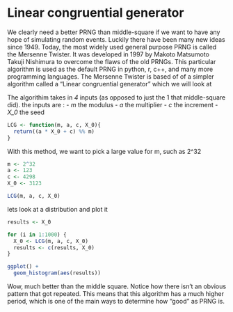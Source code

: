 # Linear congruential generator

We clearly need a better PRNG than middle-square if we want to have any hope of simulating random events. Luckily there have been many new ideas since 1949. Today, the most widely used general purpose PRNG is called the Mersenne Twister. It was developed in 1997 by Makoto Matsumoto Takuji Nishimura to overcome the flaws of the old PRNGs. This particular algorithm is used as the default PRNG in python, r, c++, and many more programming languages. The Mersenne Twister is based of of a simpler algorithm called a "Linear congruential generator" which we will look at

The algorithim takes in *4* inputs (as opposed to just the 1 that middle-square did). the inputs are :
- *m* the modulus
- *a* the multiplier
- *c* the increment
- *X_0* the seed


```r
LCG <- function(m, a, c, X_0){
  return((a * X_0 + c) %% m)
}
```


With this method, we want to pick a large value for m, such as 2^32

```r
m <- 2^32
a <- 123
c <- 4298
X_0 <- 3123

LCG(m, a, c, X_0)
```


lets look at a distribution and plot it
```r
results <- X_0

for (i in 1:1000) {
  X_0 <- LCG(m, a, c, X_0)
  results <- c(results, X_0)
}
```



```r
ggplot() +
  geom_histogram(aes(results))
```



Wow, much better than the middle square. Notice how there isn't an obvious pattern that got repeated. This means that this algorithm has a much higher period, which is one of the main ways to determine how "good" as PRNG is.
